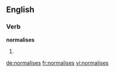==English==

===Verb===
'''normalises'''

# {{third-person singular of|[[normalise]]}}

[[de:normalises]]
[[fr:normalises]]
[[vi:normalises]]